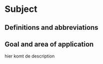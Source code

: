 # Subject

## Definitions and abbreviations

```{=html}
<!--
Definitions of terms and abbreviations necessary to understand this document and execute the protocol appropriately.
-->
```

## Goal and area of application

<!-- description: start -->

hier komt de description

<!-- description: end -->

```{=html}
<!--
Objective: description in words what the protocol is for.
Examples of what can be done with the data.
Try to describe the objective as generically as possible and avoid project-specific objectives.
Field of application: discuss here under which conditions the protocol can be used.
-->
```
